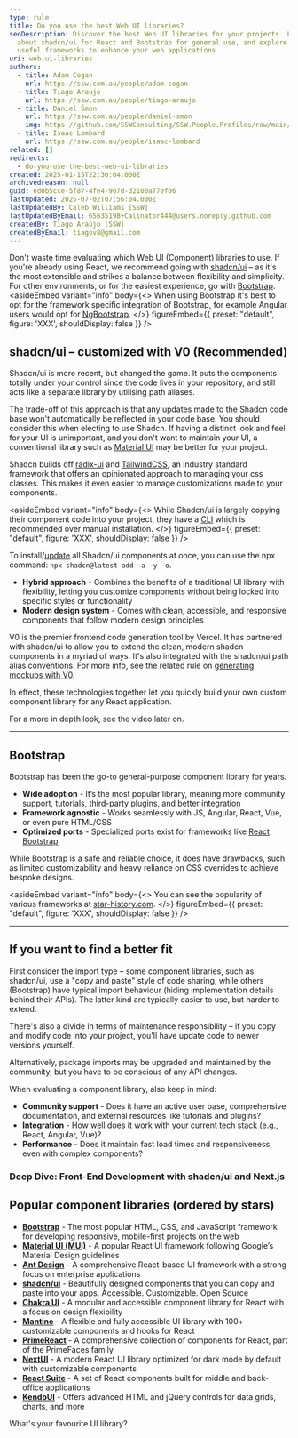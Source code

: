 ```yaml
---
type: rule
title: Do you use the best Web UI libraries?
seoDescription: Discover the best Web UI libraries for your projects. Learn
  about shadcn/ui for React and Bootstrap for general use, and explore other
  useful frameworks to enhance your web applications.
uri: web-ui-libraries
authors:
  - title: Adam Cogan
    url: https://ssw.com.au/people/adam-cogan
  - title: Tiago Araujo
    url: https://ssw.com.au/people/tiago-araujo
  - title: Daniel Šmon
    url: https://ssw.com.au/people/daniel-smon
    img: https://github.com/SSWConsulting/SSW.People.Profiles/raw/main/Daniel-Smon/Images/Daniel-Smon-Profile.jpg
  - title: Isaac Lombard
    url: https://ssw.com.au/people/isaac-lombard
related: []
redirects:
  - do-you-use-the-best-web-ui-libraries
created: 2025-01-15T22:30:04.000Z
archivedreason: null
guid: ed0b5cce-5f87-4fe4-907d-d2100a77ef06
lastUpdated: 2025-07-02T07:56:04.000Z
lastUpdatedBy: Caleb Williams [SSW]
lastUpdatedByEmail: 65635198+Calinator444@users.noreply.github.com
createdBy: Tiago Araújo [SSW]
createdByEmail: tiagov8@gmail.com
---
```


Don't waste time evaluating which Web UI (Component) libraries to use. If you're already using React, we recommend going with [shadcn/ui](https://ui.shadcn.com) – as it's the most extensible and strikes a balance between flexibility and simplicity. For other environments, or for the easiest experience, go with [Bootstrap](https://getbootstrap.com).
<asideEmbed
  variant="info"
  body={<>
    When using Bootstrap it's best to opt for the framework specific integration of Bootstrap, for example Angular users would opt for [NgBootstrap](https://ng-bootstrap.github.io/#/home).
  </>}
  figureEmbed={{
    preset: "default",
    figure: 'XXX',
    shouldDisplay: false
  }}
/>

## shadcn/ui – customized with V0 (Recommended)

Shadcn/ui is more recent, but changed the game. It puts the components totally under your control since the code lives in your repository, and still acts like a separate library by utilising path aliases.

The trade-off of this approach is that any updates made to the Shadcn code base won't automatically be reflected in your code base. You should consider this when electing to use Shadcn. If having a distinct look and feel for your UI is unimportant, and you don't want to maintain your UI, a conventional library such as [Material UI](https://mui.com/) may be better for your project.

Shadcn builds off [radix-ui](https://www.radix-ui.com) and [TailwindCSS](https://tailwindcss.com), an industry standard framework that offers an opinionated approach to managing your css classes. This makes it even easier to manage customizations made to your components.

<asideEmbed
  variant="info"
  body={<>
    While Shadcn/ui is largely copying their component code into your project, they have a [CLI](https://ui.shadcn.com/docs/cli) which is recommended over manual installation.
  </>}
  figureEmbed={{
    preset: "default",
    figure: 'XXX',
    shouldDisplay: false
  }}
/>

To install/[update](https://github.com/shadcn-ui/ui/discussions/790) all Shadcn/ui components at once, you can use the npx command: `npx shadcn@latest add -a -y -o`.

* **Hybrid approach** - Combines the benefits of a traditional UI library with flexibility, letting you customize components without being locked into specific styles or functionality
* **Modern design system** - Comes with clean, accessible, and responsive components that follow modern design principles

V0 is the premier frontend code generation tool by Vercel. It has partnered with shadcn/ui to allow you to extend the clean, modern shadcn components in a myriad of ways.
It's also integrated with the shadcn/ui path alias conventions.
For more info, see the related rule on [generating mockups with V0](https://www.ssw.com.au/rules/generate-ui-mockups-with-ai/).

In effect, these technologies together let you quickly build your own custom component library for any React application.

<youtubeEmbed url="https://youtube.com/embed/ZmtyFc_7p1A?si=EMP-yNIbrq7pDH2u" description="Video – Why Everyone Loves Shadcn UI Right Now (1 min)" />

For a more in depth look, see the video later on.

---

## Bootstrap

Bootstrap has been the go-to general-purpose component library for years.

* **Wide adoption** - It’s the most popular library, meaning more community support, tutorials, third-party plugins, and better integration
* **Framework agnostic** - Works seamlessly with JS, Angular, React, Vue, or even pure HTML/CSS
* **Optimized ports** - Specialized ports exist for frameworks like [React Bootstrap](https://react-bootstrap.netlify.app)

While Bootstrap is a safe and reliable choice, it does have drawbacks, such as limited customizability and heavy reliance on CSS overrides to achieve bespoke designs.

<asideEmbed
  variant="info"
  body={<>
    You can see the popularity of various frameworks at [star-history.com](https://star-history.com/#shadcn-ui/ui&mui/material-ui&ant-design/ant-design&mantinedev/mantine&nextui-org/nextui&twbs/bootstrap&react-bootstrap/react-bootstrap&Date).
  </>}
  figureEmbed={{
    preset: "default",
    figure: 'XXX',
    shouldDisplay: false
  }}
/>

---

## If you want to find a better fit

First consider the import type – some component libraries, such as shadcn/ui, use a "copy and paste" style of code sharing, while others (Bootstrap) have typical import behaviour (hiding implementation details behind their APIs). The latter kind are typically easier to use, but harder to extend.

There's also a divide in terms of maintenance responsibility – if you copy and modify code into your project, you'll have update code to newer versions yourself.

Alternatively, package imports may be upgraded and maintained by the community, but you have to be conscious of any API changes.

When evaluating a component library, also keep in mind:

* **Community support** - Does it have an active user base, comprehensive documentation, and external resources like tutorials and plugins?
* **Integration** - How well does it work with your current tech stack (e.g., React, Angular, Vue)?
* **Performance** - Does it maintain fast load times and responsiveness, even with complex components?

### Deep Dive: Front-End Development with shadcn/ui and Next.js

<youtubeEmbed url="https://www.youtube.com/embed/U8LyScigrcA?si=VE5qksK9YKgObQoX&amp;start=668" description="Video – Modern Websites - Why Everyone is Choosing Next.JS & the Best Headless UI Library, from 11:08 (10 mins)" />

## Popular component libraries (ordered by stars)

* **[Bootstrap](https://getbootstrap.com)** - The most popular HTML, CSS, and JavaScript framework for developing responsive, mobile-first projects on the web
* **[Material UI (MUI)](https://mui.com)** - A popular React UI framework following Google’s Material Design guidelines
* **[Ant Design](https://ant.design)** - A comprehensive React-based UI framework with a strong focus on enterprise applications
* **[shadcn/ui](https://ui.shadcn.com)** - Beautifully designed components that you can copy and paste into your apps. Accessible. Customizable. Open Source
* **[Chakra UI](https://chakra-ui.com)** - A modular and accessible component library for React with a focus on design flexibility
* **[Mantine](https://mantine.dev)** - A flexible and fully accessible UI library with 100+ customizable components and hooks for React
* **[PrimeReact](https://primereact.org)** - A comprehensive collection of components for React, part of the PrimeFaces family
* **[NextUI](https://nextui.org)** - A modern React UI library optimized for dark mode by default with customizable components
* **[React Suite](https://rsuitejs.com)** - A set of React components built for middle and back-office applications
* **[KendoUI](https://www.telerik.com/kendo-ui)** - Offers advanced HTML and jQuery controls for data grids, charts, and more

What's your favourite UI library?
